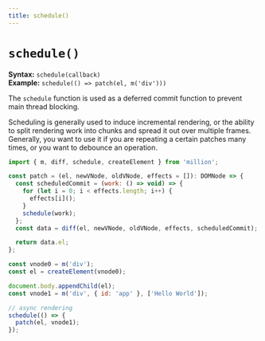 ```yaml
---
title: schedule()
---
```


# `schedule()`

**Syntax:** `schedule(callback)`\
**Example:** `schedule(() => patch(el, m('div')))`

The `schedule` function is used as a deferred commit function to prevent main thread blocking.

Scheduling is generally used to induce incremental rendering, or the ability to split rendering work into chunks and spread it out over multiple frames. Generally, you want to use it if you are repeating a certain patches many times, or you want to debounce an operation.

```js
import { m, diff, schedule, createElement } from 'million';

const patch = (el, newVNode, oldVNode, effects = []): DOMNode => {
  const scheduledCommit = (work: () => void) => {
    for (let i = 0; i < effects.length; i++) {
      effects[i]();
    }
    schedule(work);
  };
  const data = diff(el, newVNode, oldVNode, effects, scheduledCommit);

  return data.el;
};

const vnode0 = m('div');
const el = createElement(vnode0);

document.body.appendChild(el);
const vnode1 = m('div', { id: 'app' }, ['Hello World']);

// async rendering
schedule(() => {
  patch(el, vnode1);
});
```
